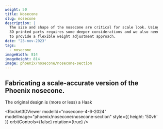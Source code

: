 ```yaml
---
weight: 50
title: Nosecone
slug: nosecone
description: |
  The size and shape of the nosecone are critical for scale look. Using
  3D printed parts requires some deeper considerations and we also need
  to provide a flexible weight adjustment approach.
date: "23-nov-2023"
tags:
  - nosecone
imageWidth: 814
imageHeight: 814
image: phoenix/nosecone/nosecone-section
---
```

## Fabricating a scale-accurate version of the Phoenix nosecone.

The original design is (more or less) a Haak 
<BlogImage
  src='phoenix/nosecone/nosecone-section'
  alt='nosecone'
  width='2240'
  height='3983'
/>

<Rocket3DViewer
  modelId="nosecone-4-6-2024"
  modelImage="phoenix/nosecone/nosecone-section"
  style={{ height: '50vh' }}
  orbitControls={false}
  rotation={true}
/>

